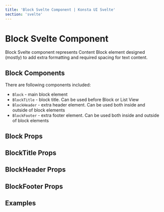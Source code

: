 ```yaml
---
title: 'Block Svelte Component | Konsta UI Svelte'
section: 'svelte'
---
```



# Block Svelte Component

Block Svelte component represents Content Block element designed (mostly) to add extra formatting and required spacing for text content.

## Block Components

There are following components included:

- `Block` - main block element
- `BlockTitle` - block title. Can be used before Block or List View
- `BlockHeader` - extra header element. Can be used both inside and outside of block elements
- `BlockFooter` - extra footer element. Can be used both inside and outside of block elements

## Block Props

<BlockProps />

## BlockTitle Props

<BlockTitleProps />

## BlockHeader Props

<BlockHeaderProps />

## BlockFooter Props

<BlockFooterProps />

## Examples

<BlockExample />
